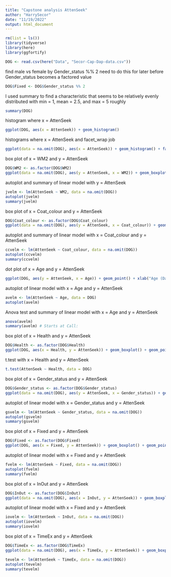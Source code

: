 ```yaml
---
title: "Capstone analysis AttenSeek"
author: "HarrySecor"
date: "11/19/2022"
output: html_document
---
```


```r
rm(list = ls())
library(tidyverse)
library(here)
library(ggfortify)
```

```r
DOG <- read.csv(here("Data", "Secor-Cap-Dap-data.csv"))
```

find male vs female by Gender_status %% 2
need to do this for later before Gender_status becomes a factored value

```r
DOG$Fixed <- DOG$Gender_status %% 2
```

I used summary to find a characteristic that seems to be relatively evenly distributed with min = 1, mean = 2.5, and max = 5 roughly
```r
summary(DOG)
```

histogram where x = AttenSeek

```r
ggplot(DOG, aes(x = AttenSeek)) + geom_histogram()
```

histograms where x = AttenSeek and facet_wrap job

```r
ggplot(data = na.omit(DOG), aes(x = AttenSeek)) + geom_histogram() + facet_wrap(~WM2)
```

box plot of x = WM2 and y = AttenSeek

```r
DOG$WM2 <- as.factor(DOG$WM2)
ggplot(data = na.omit(DOG), aes(y = AttenSeek, x = WM2)) + geom_boxplot() + geom_point(size = 4, color = 'lightgrey', alpha = 0.5)
```

autoplot and summary of linear model with y = AttenSeek

```r
jvelm <- lm(AttenSeek ~ WM2, data = na.omit(DOG))
autoplot(jvelm)
summary(jvelm)
```


box plot of x = Coat_colour and y = AttenSeek

```r
DOG$Coat_colour <- as.factor(DOG$Coat_colour)
ggplot(data = na.omit(DOG), aes(y = AttenSeek, x = Coat_colour)) + geom_boxplot() + geom_point(size = 4, color = 'lightgrey', alpha = 0.5)
```

autoplot and summary of linear model with x = Coat_colour and y = AttenSeek

```r
ccvelm <- lm(AttenSeek ~ Coat_colour, data = na.omit(DOG))
autoplot(ccvelm)
summary(ccvelm)
```


dot plot of x = Age and y = AttenSeek

```r
ggplot(DOG, aes(y = AttenSeek, x = Age)) + geom_point() + xlab("Age (Days)")
```

autoplot of linear model with x = Age and y = AttenSeek

```r
avelm <- lm(AttenSeek ~ Age, data = DOG)
autoplot(avelm)
```

Anova test and summary of linear model with x = Age and y = AttenSeek

```r
anova(avelm)
summary(avelm) # Starts at Call:
```

box plot of x = Health and y = AttenSeek

```r
DOG$Health <- as.factor(DOG$Health)
ggplot(DOG, aes(x = Health, y = AttenSeek)) + geom_boxplot() + geom_point(size = 4, color = 'lightgrey', alpha = 0.5)
```

t.test with x = Health and y = AttenSeek

```r
t.test(AttenSeek ~ Health, data = DOG)
```

box plot of x = Gender_status and y = AttenSeek

```r
DOG$Gender_status <- as.factor(DOG$Gender_status)
ggplot(data = na.omit(DOG), aes(y = AttenSeek, x = Gender_status)) + geom_boxplot() + geom_point(size = 4, color = 'lightgrey', alpha = 0.5)
```

autoplot of linear model with x = Gender_status and y = AttenSeek

```r
gsvelm <- lm(AttenSeek ~ Gender_status, data = na.omit(DOG))
autoplot(gsvelm)
summary(gsvelm)
```


box plot of x = Fixed and y = AttenSeek

```r
DOG$Fixed <- as.factor(DOG$Fixed)
ggplot(DOG, aes(x = Fixed, y = AttenSeek)) + geom_boxplot() + geom_point(size = 4, color = 'lightgrey', alpha = 0.5)
```

autoplot of linear model with x = Fixed and y = AttenSeek

```r
fvelm <- lm(AttenSeek ~ Fixed, data = na.omit(DOG))
autoplot(fvelm)
summary(fvelm)
```

box plot of x = InOut and y = AttenSeek

```r
DOG$InOut <- as.factor(DOG$InOut)
ggplot(data = na.omit(DOG), aes(x = InOut, y = AttenSeek)) + geom_boxplot() + geom_point(size = 4, color = 'lightgrey', alpha = 0.5)
```

autoplot of linear model with x = Fixed and y = AttenSeek

```r
iovelm <- lm(AttenSeek ~ InOut, data = na.omit(DOG))
autoplot(iovelm)
summary(iovelm)
```

box plot of x = TimeEx and y = AttenSeek

```r
DOG$TimeEx <- as.factor(DOG$TimeEx)
ggplot(data = na.omit(DOG), aes(x = TimeEx, y = AttenSeek)) + geom_boxplot() + geom_point(size = 4, color = 'lightgrey', alpha = 0.5)
```


```r
tevelm <- lm(AttenSeek ~ TimeEx, data = na.omit(DOG))
autoplot(tevelm)
summary(tevelm)
```


